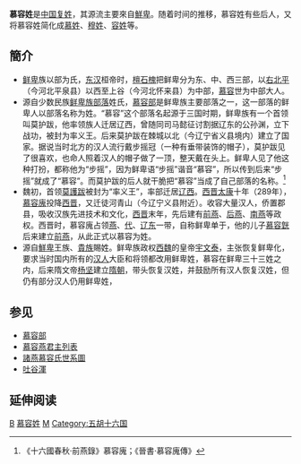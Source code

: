 {{Multiple issues|
{{Primarysources|time=2022-05-26T22:03:18+00:00}}
{{Refimprove|time=2022-05-26T22:03:18+00:00}}
}}
{{姓氏
|姓氏=慕容
|拼音=Mùróng
|注音={{Pinyin2zhuyin|Mù}}{{Pinyin2zhuyin|róng}}
|中国大陆=Murong
|台湾=Mu-jung
|香港=Moyung
|澳门=
|新加坡=
|马来西亚=
|越南=Mộ Dung
|韩国=모용
|反切=
|同音字=
|堂号=
|郡望=[[敦煌郡|敦煌郡]]
}}
{{japanese|japanese=慕容氏|kana=ぼよう の うち|romaji=Boyou no uji|舊寫=慕容氏}}
'''慕容姓'''是[[中国|中国]][[复姓|复姓]]，其源流主要來自[[鮮卑|鮮卑]]。随着时间的推移，慕容姓有些后人，又将慕容姓简化成[[慕姓|慕姓]]、[[穆姓|穆姓]]、[[容姓|容姓]]等。

== 簡介 ==
* [[鲜卑|鲜卑]]族以部为氏，[[东汉|东汉]]桓帝时，[[檀石槐|檀石槐]]把鲜卑分为东、中、西三部，以[[右北平|右北平]]（今河北平泉县）以西至上谷（今河北怀来县）为中部，[[慕容|慕容]]世为中部大人。
* 源自少数民族[[鲜卑族|鲜卑族]][[部落|部落]]姓氏，[[慕容部|慕容部]]是鲜卑族主要部落之一，这一部落的鲜卑人以部落名称为姓。“慕容”这个部落名起源于三国时期，鲜卑族有一个首领叫莫护跋，他率领族人迁居辽西，曾随同司马懿征讨割据辽东的公孙渊，立下战功，被封为率义王。后来莫护跋在棘城以北（今辽宁省义县境内）建立了国家。据说当时北方的汉人流行戴步摇冠（一种有垂带装饰的帽子），莫护跋见了很喜欢，也命人照着汉人的帽子做了一顶，整天戴在头上。鲜卑人见了他这种打扮，都称他为“步摇”，因为鲜卑语“步摇”谐音“慕容”，所以传到后来“步摇”就成了“慕容”。而莫护跋的后人就干脆把“慕容”当成了自己部落的名称。<ref>《十六國春秋·前燕錄》慕容廆；《晉書·慕容廆傳》</ref>
* 魏初，首领[[莫護跋|莫護跋]]被封为“率义王”，率部迁居[[辽西|辽西]]。[[西晋|西晋]][[太康|太康]]十年（289年），[[慕容廆|慕容廆]]投降[[西晋|西晋]]，又迁徒河青山（今辽宁义县附近）。收容大量汉人，侨置郡县，吸收汉族先进技术和文化，[[西晋|西晋]]末年，先后建有[[前燕|前燕]]、[[后燕|后燕]]、[[南燕_(十六國)|南燕]]等政权。西晋时，慕容廆占领[[燕|燕]]、[[代|代]]、[[辽东|辽东]]一带，自称鲜卑单于，他的儿子[[慕容皝|慕容皝]]后来建立[[前燕|前燕]]，从此正式以慕容为姓。
* 源自[[鮮卑|鮮卑]]王族、[[貴族|貴族]]賜姓。鲜卑族政权[[西魏|西魏]]的皇帝[[宇文泰|宇文泰]]，主张恢复鲜卑化，要求当时国内所有的[[汉人|汉人]]大臣和将领都改用鲜卑姓，慕容在鲜卑三十三姓之内，后来隋文帝[[杨坚|杨坚]]建立[[隋朝|隋朝]]，带头恢复汉姓，并鼓励所有汉人恢复汉姓，但仍有部分汉人仍用鲜卑姓，{{or|另外自称鲜卑后人的[[西夏|西夏]]皇室也曾赐汉臣慕容姓。}}

== 参见 ==
* [[慕容部|慕容部]]
* [[慕容燕君主列表|慕容燕君主列表]]
* [[諸燕慕容氏世系圖|諸燕慕容氏世系圖]]
* [[吐谷渾|吐谷渾]]

== 延伸阅读 ==
{{Wikisource further reading}}

[[Category:賜名姓氏|B]]
[[Category:慕容姓|]]
[[Category:漢姓|M]]
[[Category:五胡十六国|Category:五胡十六国]]
